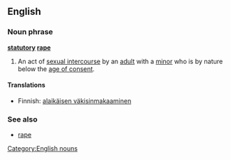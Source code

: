 ==English==
===Noun phrase===
'''[[statutory]] [[rape]]'''
{{wikipedia}}
# An act of [[sexual intercourse]] by an [[adult]] with a [[minor]] who is by nature below the [[age of consent]]. 

====Translations====
*Finnish: [[alaikäisen väkisinmakaaminen]]

===See also===
* [[rape]]

[[Category:English nouns]]